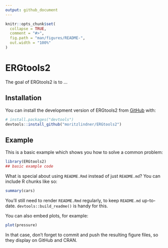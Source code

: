```yaml
---
output: github_document
---
```


<!-- README.md is generated from README.Rmd. Please edit that file -->

```r
knitr::opts_chunk$set(
  collapse = TRUE,
  comment = "#>",
  fig.path = "man/figures/README-",
  out.width = "100%"
)
```

# ERGtools2

<!-- badges: start -->
<!-- badges: end -->

The goal of ERGtools2 is to ...

## Installation

You can install the development version of ERGtools2 from [GitHub](https://github.com/) with:

``` r
# install.packages("devtools")
devtools::install_github("moritzlindner/ERGtools2")
```

## Example

This is a basic example which shows you how to solve a common problem:

```r
library(ERGtools2)
## basic example code
```

What is special about using `README.Rmd` instead of just `README.md`? You can include R chunks like so:

```r
summary(cars)
```

You'll still need to render `README.Rmd` regularly, to keep `README.md` up-to-date. `devtools::build_readme()` is handy for this.

You can also embed plots, for example:

```r
plot(pressure)
```

In that case, don't forget to commit and push the resulting figure files, so they display on GitHub and CRAN.
